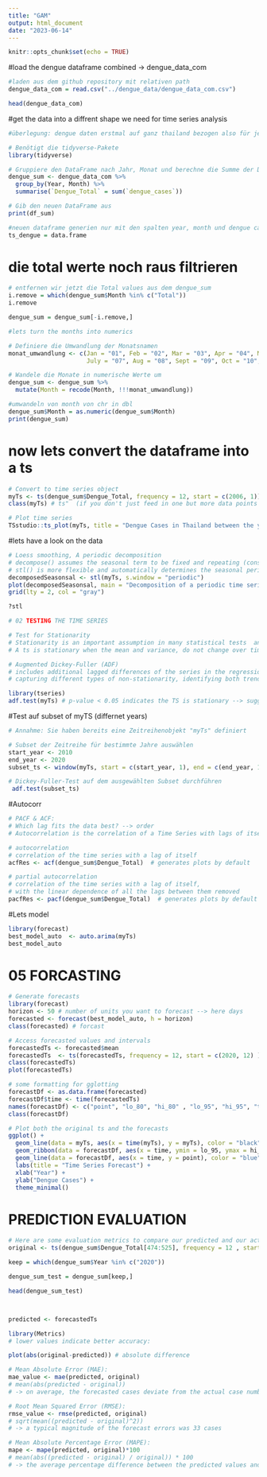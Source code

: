 ```yaml
---
title: "GAM"
output: html_document
date: "2023-06-14"
---
```


```r
knitr::opts_chunk$set(echo = TRUE)
```

#load the dengue dataframe combined -> dengue_data_com
```r
#laden aus dem github repository mit relativen path 
dengue_data_com = read.csv("../dengue_data/dengue_data_com.csv")

head(dengue_data_com)

```
#get the data into a diffrent shape we need for time series analysis 
```r
#überlegung: dengue daten erstmal auf ganz thailand bezogen also für jeden monat der Jahre 2006-2020 die summer der dengue cases im ganzen land thailand berechnen 

# Benötigt die tidyverse-Pakete
library(tidyverse)

# Gruppiere den DataFrame nach Jahr, Monat und berechne die Summe der Dengue-Fälle
dengue_sum <- dengue_data_com %>%
  group_by(Year, Month) %>%
  summarise(`Dengue_Total` = sum(`dengue_cases`))

# Gib den neuen DataFrame aus
print(df_sum)

#neuen dataframe generien nur mit den spalten year, month und dengue cases 
ts_dengue = data.frame 
```
# die total werte noch raus filtrieren 
```r
# entfernen wir jetzt die Total values aus dem dengue_sum
i.remove = which(dengue_sum$Month %in% c("Total"))
i.remove 

dengue_sum = dengue_sum[-i.remove,]

#lets turn the months into numerics 

# Definiere die Umwandlung der Monatsnamen
monat_umwandlung <- c(Jan = "01", Feb = "02", Mar = "03", Apr = "04", May = "05", June = "06",
                      July = "07", Aug = "08", Sept = "09", Oct = "10", Nov = "11", Dec = "12")

# Wandele die Monate in numerische Werte um
dengue_sum <- dengue_sum %>%
  mutate(Month = recode(Month, !!!monat_umwandlung))

#umwandeln von month von chr in dbl 
dengue_sum$Month = as.numeric(dengue_sum$Month)
print(dengue_sum)

```
# now lets convert the dataframe into a ts 
```r
# Convert to time series object
myTs <- ts(dengue_sum$Dengue_Total, frequency = 12, start = c(2006, 1))
class(myTs) # ts"  (if you don't just feed in one but more data points per time point e.g. env then it is mts)

# Plot time series
TSstudio::ts_plot(myTs, title = "Dengue Cases in Thailand between the years 2006 - 2020", Xgrid = TRUE)

```
#lets have a look on the data 
```r
# Loess smoothing, A periodic decomposition
# decompose() assumes the seasonal term to be fixed and repeating (constant throughout the entire time series)
# stl() is more flexible and automatically determines the seasonal period from the data
decomposedSeasonsal <- stl(myTs, s.window = "periodic")
plot(decomposedSeasonsal, main = "Decomposition of a periodic time series", xaxt = "n")
grid(lty = 2, col = "gray")

?stl
```
```r
# 02 TESTING THE TIME SERIES

# Test for Stationarity
# Stationarity is an important assumption in many statistical tests  and ts analysis models. 
# A ts is stationary when the mean and variance, do not change over time. 

# Augmented Dickey-Fuller (ADF)
# includes additional lagged differences of the series in the regression equation, 
# capturing different types of non-stationarity, identifying both trend and autoregressive components

library(tseries)
adf.test(myTs) # p-value < 0.05 indicates the TS is stationary --> suggests it is stationary !!!
```
#Test auf subset of myTS (differnet years) 
```r
# Annahme: Sie haben bereits eine Zeitreihenobjekt "myTs" definiert

# Subset der Zeitreihe für bestimmte Jahre auswählen
start_year <- 2010
end_year <- 2020
subset_ts <- window(myTs, start = c(start_year, 1), end = c(end_year, 12))

# Dickey-Fuller-Test auf dem ausgewählten Subset durchführen
 adf.test(subset_ts)
```
#Autocorr 
```r
# PACF & ACF: 
# Which lag fits the data best? --> order
# Autocorrelation is the correlation of a Time Series with lags of itself

# autocorrelation
# correlation of the time series with a lag of itself
acfRes <- acf(dengue_sum$Dengue_Total)  # generates plots by default

# partial autocorrelation
# correlation of the time series with a lag of itself, 
# with the linear dependence of all the lags between them removed
pacfRes <- pacf(dengue_sum$Dengue_Total)  # generates plots by default
```

#Lets model 
```r
library(forecast)
best_model_auto  <- auto.arima(myTs)
best_model_auto
```

# 05 FORCASTING
```r
# Generate forecasts
library(forecast)
horizon <- 50 # number of units you want to forecast --> here days
forecasted <- forecast(best_model_auto, h = horizon)
class(forecasted) # forcast

# Access forecasted values and intervals
forecastedTs <- forecasted$mean
forecastedTs  <- ts(forecastedTs, frequency = 12, start = c(2020, 12) )
class(forecastedTs) 
plot(forecastedTs)

# some formatting for gglotting
forecastDf <- as.data.frame(forecasted)
forecastDf$time <- time(forecastedTs)
names(forecastDf) <- c("point", "lo_80", "hi_80" , "lo_95", "hi_95", "time")
class(forecastDf)

# Plot both the original ts and the forecasts
ggplot() +
  geom_line(data = myTs, aes(x = time(myTs), y = myTs), color = "black") +
  geom_ribbon(data = forecastDf, aes(x = time, ymin = lo_95, ymax = hi_95), fill = "gray80") +
  geom_line(data = forecastDf, aes(x = time, y = point), color = "blue") +
  labs(title = "Time Series Forecast") +
  xlab("Year") +
  ylab("Dengue Cases") +
  theme_minimal()
```

# PREDICTION EVALUATION
```r
# Here are some evaluation metrics to compare our predicted and our actual data
original <- ts(dengue_sum$Dengue_Total[474:525], frequency = 12 , start = c(2020,1) ) # create an object containing the original ts of 2020

keep = which(dengue_sum$Year %in% c("2020"))

dengue_sum_test = dengue_sum[keep,]

head(dengue_sum_test)



predicted <- forecastedTs

library(Metrics)
# lower values indicate better accuracy:

plot(abs(original-predicted)) # absolute difference

# Mean Absolute Error (MAE):
mae_value <- mae(predicted, original)
# mean(abs(predicted - original))
# -> on average, the forecasted cases deviate from the actual case number by approximately 25.44 cases

# Root Mean Squared Error (RMSE):
rmse_value <- rmse(predicted, original)
# sqrt(mean((predicted - original)^2))
# -> a typical magnitude of the forecast errors was 33 cases

# Mean Absolute Percentage Error (MAPE):
mape <- mape(predicted, original)*100
# mean(abs((predicted - original) / original)) * 100
# -> the average percentage difference between the predicted values and the actual values was 47%


```

